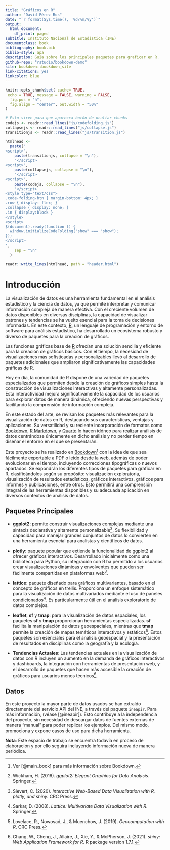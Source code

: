 ```yaml
--- 
title: "Gráficos en R"
author: "David Pérez Ros"
date: "`r format(Sys.time(), '%d/%m/%y')`" 
output:
  html_document:
    df_print: paged
subtitle: Instituto Nacional de Estadística (INE)
documentclass: book
bibliography: book.bib
biblio-style: apa
description: Guia sobre los principales paquetes para graficar en R.
github-repo: "rstudio/bookdown-demo"
site: bookdown::bookdown_site
link-citations: yes
linkcolor: blue
---
```


```r
knitr::opts_chunk$set( cache= TRUE,
 echo = TRUE, message = FALSE, warning = FALSE,
  fig.pos = "h",
  fig.align = "center", out.width = "50%"
)

```


```r
# Esto sirve para que aparezca botón de ocultar chunks
codejs <- readr::read_lines("js/codefolding.js")
collapsejs <- readr::read_lines("js/collapse.js")
transitionjs <- readr::read_lines("js/transition.js")

htmlhead <-
  paste("
<script>",
    paste(transitionjs, collapse = "\n"),
    "</script>
<script>",
    paste(collapsejs, collapse = "\n"),
    "</script>
<script>",
    paste(codejs, collapse = "\n"),
    '</script>
<style type="text/css">
.code-folding-btn { margin-bottom: 4px; }
.row { display: flex; }
.collapse { display: none; }
.in { display:block }
</style>
<script>
$(document).ready(function () {
  window.initializeCodeFolding("show" === "show");
});
</script>
',
    sep = "\n"
  )

readr::write_lines(htmlhead, path = "header.html")
```





# Introducción




La visualización de datos es una herramienta fundamental en el análisis estadístico y la ciencia de datos, ya que permite interpretar y comunicar información compleja de manera efectiva. Con el creciente volumen de datos disponibles en diversas disciplinas, la capacidad de visualizar patrones y tendencias se ha vuelto esencial para la toma de decisiones informadas. En este contexto, [R](https://www.r-project.org), un lenguaje de programación y entorno de software para análisis estadístico, ha desarrollado un ecosistema robusto y diverso de paquetes para la creación de gráficos.

Las funciones gráficas base de [R](https://www.r-project.org) ofrecían una solución sencilla y eficiente para la creación de gráficos básicos. Con el tiempo, la necesidad de visualizaciones más sofisticadas y personalizables llevó al desarrollo de paquetes adicionales que ampliaron significativamente las capacidades gráficas de R.


Hoy en día, la comunidad de R dispone de una variedad de paquetes especializados que permiten desde la creación de gráficos simples hasta la construcción de visualizaciones interactivas y altamente personalizadas. Esta interactividad mejora significativamente la capacidad de los usuarios para explorar datos de manera dinámica, ofreciendo nuevas perspectivas y facilitando la comprensión de información compleja.

En este estado del arte, se revisan los paquetes más relevantes para la visualización de datos en R, destacando sus características, ventajas y aplicaciones. Su versatilidad y su reciente incorporación de formatos como [Bookdown](https://bookdown.org/), [R Markdown](https://rmarkdown.rstudio.com/), y [Quarto](https://quarto.org/) lo hacen idóneo para realizar análisis de datos centrándose únicamente en dicho análisis y no perder tiempo en diseñar el entorno en el que se presentarán.

Este proyecto se ha realizado en [Bookdown](https://bookdown.org/)[^9] con la idea de que sea fácilmente exportable a PDF o leído desde la web, además de poder evolucionar en el tiempo, incluyendo correcciones tipográficas o nuevos apartados. Se expondrán los diferentes tipos de paquetes para graficar en R, clasificándolos según su propósito: visualización exploratoria, visualización de resultados estadísticos, gráficos interactivos, gráficos para informes y publicaciones, entre otros. Esto permitirá una comprensión integral de las herramientas disponibles y su adecuada aplicación en diversos contextos de análisis de datos.

## Paquetes Principales


  -  **ggplot2**: permite construir visualizaciones complejas mediante una sintaxis declarativa y altamente personalizable[^1]. Su flexibilidad y capacidad para manejar grandes conjuntos de datos lo convierten en una herramienta esencial para analistas y científicos de datos.

[^1]: Wickham, H. (2016). *ggplot2: Elegant Graphics for Data Analysis*. Springer.

  -  **plotly**: paquete popular que extiende la funcionalidad de ggplot2 al ofrecer gráficos interactivos. Desarrollado inicialmente como una biblioteca para Python, su integración con R ha permitido a los usuarios crear visualizaciones dinámicas y envolventes que pueden ser fácilmente compartidas en plataformas web[^2]. 

[^2]: Sievert, C. (2020). *Interactive Web-Based Data Visualization with R, plotly, and shiny*. CRC Press.

  -  **lattice**: paquete diseñado para gráficos multivariantes, basado en el concepto de gráficos en trellis. Proporciona un enfoque sistemático para la visualización de datos multivariados mediante el uso de paneles condicionados[^3]. Es particularmente útil en el análisis exploratorio de datos complejos.

[^3]: Sarkar, D. (2008). *Lattice: Multivariate Data Visualization with R*. Springer.


  -  **leaflet**, **sf** y **tmap**: para la visualización de datos espaciales, los paquetes **sf** y **tmap** proporcionan herramientas especializadas. **sf** facilita la manipulación de datos geoespaciales, mientras que **tmap** permite la creación de mapas temáticos interactivos y estáticos[^5]. Estos paquetes son esenciales para el análisis geoespacial y la presentación de resultados en disciplinas como la geografía y la ecología.

[^5]: Lovelace, R., Nowosad, J., & Muenchow, J. (2019). *Geocomputation with R*. CRC Press.

  -  **Tendencias Actuales**: Las tendencias actuales en la visualización de datos con R incluyen un aumento en la demanda de gráficos interactivos y dashboards, la integración con herramientas de presentación web, y el desarrollo de paquetes que hacen más accesible la creación de gráficos para usuarios menos técnicos[^6]. 

[^6]: Chang, W., Cheng, J., Allaire, J., Xie, Y., & McPherson, J. (2021). *shiny: Web Application Framework for R*. R package version 1.7.1.




## Datos


En este proyecto la mayor parte de datos usados se han extraído directamente del servicio API del INE, a través del paquete `ineapir`. Para más información, (véase [@ineapir]). Esto contribuye a la independencia del proyecto, sin necesidad de descargar datos de fuentes externas de manera "manual" para poder replicar los ejemplos. Del mismo modo, promociona y expone casos de uso para dicha herramienta.


**Nota**: Este espacio de trabajo se encuentra todavía en proceso de elaboración y por ello seguirá incluyendo información nueva de manera periódica.


[^9]: Ver [@main_book] para más información sobre Bookdown. 
